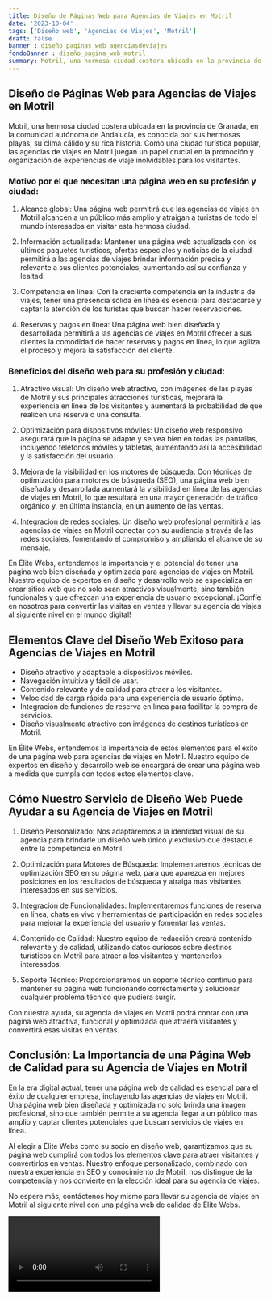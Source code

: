```yaml
---
title: Diseño de Páginas Web para Agencias de Viajes en Motril
date: '2023-10-04'
tags: ['Diseño web', 'Agencias de Viajes', 'Motril']
draft: false
banner : diseño_paginas_web_agenciasdeviajes
fondoBanner : diseño_pagina_web_motril
summary: Motril, una hermosa ciudad costera ubicada en la provincia de Granada, en la comunidad autónoma de Andalucía, es conocida por sus hermosas playas, su clima cálido y su rica historia. Como una ciudad turística popular, las agencias de viajes en Motril juegan un papel crucial en la promoción y organización de experiencias de viaje inolvidables para los visitantes.
---
```


## Diseño de Páginas Web para Agencias de Viajes en Motril

Motril, una hermosa ciudad costera ubicada en la provincia de Granada, en la comunidad autónoma de Andalucía, es conocida por sus hermosas playas, su clima cálido y su rica historia. Como una ciudad turística popular, las agencias de viajes en Motril juegan un papel crucial en la promoción y organización de experiencias de viaje inolvidables para los visitantes.

### Motivo por el que necesitan una página web en su profesión y ciudad:

1. Alcance global: Una página web permitirá que las agencias de viajes en Motril alcancen a un público más amplio y atraigan a turistas de todo el mundo interesados en visitar esta hermosa ciudad.

2. Información actualizada: Mantener una página web actualizada con los últimos paquetes turísticos, ofertas especiales y noticias de la ciudad permitirá a las agencias de viajes brindar información precisa y relevante a sus clientes potenciales, aumentando así su confianza y lealtad.

3. Competencia en línea: Con la creciente competencia en la industria de viajes, tener una presencia sólida en línea es esencial para destacarse y captar la atención de los turistas que buscan hacer reservaciones.

4. Reservas y pagos en línea: Una página web bien diseñada y desarrollada permitirá a las agencias de viajes en Motril ofrecer a sus clientes la comodidad de hacer reservas y pagos en línea, lo que agiliza el proceso y mejora la satisfacción del cliente.

### Beneficios del diseño web para su profesión y ciudad:

1. Atractivo visual: Un diseño web atractivo, con imágenes de las playas de Motril y sus principales atracciones turísticas, mejorará la experiencia en línea de los visitantes y aumentará la probabilidad de que realicen una reserva o una consulta.

2. Optimización para dispositivos móviles: Un diseño web responsivo asegurará que la página se adapte y se vea bien en todas las pantallas, incluyendo teléfonos móviles y tabletas, aumentando así la accesibilidad y la satisfacción del usuario.

3. Mejora de la visibilidad en los motores de búsqueda: Con técnicas de optimización para motores de búsqueda (SEO), una página web bien diseñada y desarrollada aumentará la visibilidad en línea de las agencias de viajes en Motril, lo que resultará en una mayor generación de tráfico orgánico y, en última instancia, en un aumento de las ventas.

4. Integración de redes sociales: Un diseño web profesional permitirá a las agencias de viajes en Motril conectar con su audiencia a través de las redes sociales, fomentando el compromiso y ampliando el alcance de su mensaje.

En Élite Webs, entendemos la importancia y el potencial de tener una página web bien diseñada y optimizada para agencias de viajes en Motril. Nuestro equipo de expertos en diseño y desarrollo web se especializa en crear sitios web que no solo sean atractivos visualmente, sino también funcionales y que ofrezcan una experiencia de usuario excepcional. ¡Confíe en nosotros para convertir las visitas en ventas y llevar su agencia de viajes al siguiente nivel en el mundo digital!

<GifSeo />

<Cta />

## Elementos Clave del Diseño Web Exitoso para Agencias de Viajes en Motril

- Diseño atractivo y adaptable a dispositivos móviles.
- Navegación intuitiva y fácil de usar.
- Contenido relevante y de calidad para atraer a los visitantes.
- Velocidad de carga rápida para una experiencia de usuario óptima.
- Integración de funciones de reserva en línea para facilitar la compra de servicios.
- Diseño visualmente atractivo con imágenes de destinos turísticos en Motril.

En Élite Webs, entendemos la importancia de estos elementos para el éxito de una página web para agencias de viajes en Motril. Nuestro equipo de expertos en diseño y desarrollo web se encargará de crear una página web a medida que cumpla con todos estos elementos clave.

## Cómo Nuestro Servicio de Diseño Web Puede Ayudar a su Agencia de Viajes en Motril

1. Diseño Personalizado: Nos adaptaremos a la identidad visual de su agencia para brindarle un diseño web único y exclusivo que destaque entre la competencia en Motril.

2. Optimización para Motores de Búsqueda: Implementaremos técnicas de optimización SEO en su página web, para que aparezca en mejores posiciones en los resultados de búsqueda y atraiga más visitantes interesados en sus servicios.

3. Integración de Funcionalidades: Implementaremos funciones de reserva en línea, chats en vivo y herramientas de participación en redes sociales para mejorar la experiencia del usuario y fomentar las ventas.

4. Contenido de Calidad: Nuestro equipo de redacción creará contenido relevante y de calidad, utilizando datos curiosos sobre destinos turísticos en Motril para atraer a los visitantes y mantenerlos interesados.

5. Soporte Técnico: Proporcionaremos un soporte técnico continuo para mantener su página web funcionando correctamente y solucionar cualquier problema técnico que pudiera surgir.

Con nuestra ayuda, su agencia de viajes en Motril podrá contar con una página web atractiva, funcional y optimizada que atraerá visitantes y convertirá esas visitas en ventas.

## Conclusión: La Importancia de una Página Web de Calidad para su Agencia de Viajes en Motril

En la era digital actual, tener una página web de calidad es esencial para el éxito de cualquier empresa, incluyendo las agencias de viajes en Motril. Una página web bien diseñada y optimizada no solo brinda una imagen profesional, sino que también permite a su agencia llegar a un público más amplio y captar clientes potenciales que buscan servicios de viajes en línea.

Al elegir a Élite Webs como su socio en diseño web, garantizamos que su página web cumplirá con todos los elementos clave para atraer visitantes y convertirlos en ventas. Nuestro enfoque personalizado, combinado con nuestra experiencia en SEO y conocimiento de Motril, nos distingue de la competencia y nos convierte en la elección ideal para su agencia de viajes.

No espere más, contáctenos hoy mismo para llevar su agencia de viajes en Motril al siguiente nivel con una página web de calidad de Élite Webs.

<Video />

<CtaBot job='Agencias de Viajes' city='Motril'/>

<Gmaps query='Motril+españa+maps' />